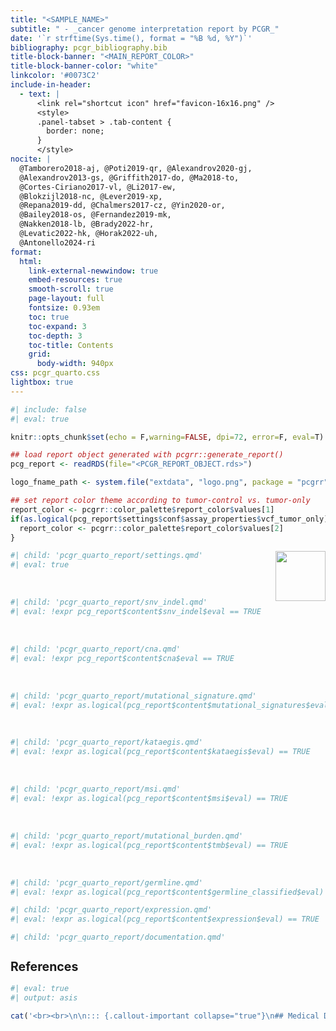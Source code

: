 ```yaml
---
title: "<SAMPLE_NAME>"
subtitle: " - _cancer genome interpretation report by PCGR_"
date: '`r strftime(Sys.time(), format = "%B %d, %Y")`'
bibliography: pcgr_bibliography.bib
title-block-banner: "<MAIN_REPORT_COLOR>"
title-block-banner-color: "white"
linkcolor: '#0073C2'
include-in-header:
  - text: |
      <link rel="shortcut icon" href="favicon-16x16.png" />
      <style>
      .panel-tabset > .tab-content {
        border: none;
      }
      </style>
nocite: |
  @Tamborero2018-aj, @Poti2019-qr, @Alexandrov2020-gj, 
  @Alexandrov2013-gs, @Griffith2017-do, @Ma2018-to, 
  @Cortes-Ciriano2017-vl, @Li2017-ew,
  @Blokzijl2018-nc, @Lever2019-xp, 
  @Repana2019-dd, @Chalmers2017-cz, @Yin2020-or, 
  @Bailey2018-os, @Fernandez2019-mk,
  @Nakken2018-lb, @Brady2022-hr,
  @Levatic2022-hk, @Horak2022-uh,
  @Antonello2024-ri
format: 
  html:
    link-external-newwindow: true
    embed-resources: true
    smooth-scroll: true
    page-layout: full
    fontsize: 0.93em
    toc: true
    toc-expand: 3
    toc-depth: 3
    toc-title: Contents
    grid:
      body-width: 940px
css: pcgr_quarto.css
lightbox: true
---
```


```r
#| include: false
#| eval: true

knitr::opts_chunk$set(echo = F,warning=FALSE, dpi=72, error=F, eval=T)

## load report object generated with pcgrr::generate_report()
pcg_report <- readRDS(file="<PCGR_REPORT_OBJECT.rds>")

logo_fname_path <- system.file("extdata", "logo.png", package = "pcgrr")

## set report color theme according to tumor-control vs. tumor-only
report_color <- pcgrr::color_palette$report_color$values[1]
if(as.logical(pcg_report$settings$conf$assay_properties$vcf_tumor_only) == TRUE){
  report_color <- pcgrr::color_palette$report_color$values[2]
}
```

<a href="https://sigven.github.io/pcgr">
  <img src="`r logo_fname_path`" title="" alt="" align="right" width="80"/>
</a>
  
```r
#| child: 'pcgr_quarto_report/settings.qmd'
#| eval: true
```

<br>

```r
#| child: 'pcgr_quarto_report/snv_indel.qmd'
#| eval: !expr pcg_report$content$snv_indel$eval == TRUE
```

<br>

```r
#| child: 'pcgr_quarto_report/cna.qmd'
#| eval: !expr pcg_report$content$cna$eval == TRUE
```

<br>

```r
#| child: 'pcgr_quarto_report/mutational_signature.qmd'
#| eval: !expr as.logical(pcg_report$content$mutational_signatures$eval) == TRUE
```

<br>

```r
#| child: 'pcgr_quarto_report/kataegis.qmd'
#| eval: !expr as.logical(pcg_report$content$kataegis$eval) == TRUE
```

<br>

```r
#| child: 'pcgr_quarto_report/msi.qmd'
#| eval: !expr as.logical(pcg_report$content$msi$eval) == TRUE
```

<br>

```r
#| child: 'pcgr_quarto_report/mutational_burden.qmd'
#| eval: !expr as.logical(pcg_report$content$tmb$eval) == TRUE
```

<br>

```r
#| child: 'pcgr_quarto_report/germline.qmd'
#| eval: !expr as.logical(pcg_report$content$germline_classified$eval) == TRUE
```



```r
#| child: 'pcgr_quarto_report/expression.qmd'
#| eval: !expr as.logical(pcg_report$content$expression$eval) == TRUE
```


```r
#| child: 'pcgr_quarto_report/documentation.qmd'
```

<font size="-1">

## References

::: {#refs}
:::

</font>

```r
#| eval: true
#| output: asis

cat('<br><br>\n\n::: {.callout-important collapse="true"}\n## Medical Disclaimer\n\n<i>The information contained in this cancer genome report is intended for research purposes only. We make no representations or warranties of any kind, expressed or implied, about the completeness, accuracy, reliability, suitability or availability with respect to the sequencing report or the information, products, services, for interpretation or use in clinical practice, or otherwise contained in the report for any purpose. Any reliance you place on information in the report is therefore strictly at your own risk. In no event will we be liable for any loss or damage including without limitation, indirect or consequential loss or damage, or any loss or damage whatsoever arising from loss of data or profits arising out of, or in connection with, the use of this genome report.</i><br>\n\n:::')

```
